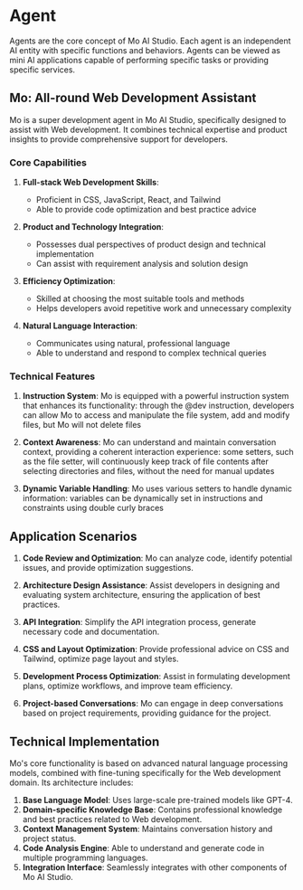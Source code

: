 # Agent

Agents are the core concept of Mo AI Studio. Each agent is an independent AI entity with specific functions and behaviors. Agents can be viewed as mini AI applications capable of performing specific tasks or providing specific services.

## Mo: All-round Web Development Assistant

Mo is a super development agent in Mo AI Studio, specifically designed to assist with Web development. It combines technical expertise and product insights to provide comprehensive support for developers.

### Core Capabilities

1. **Full-stack Web Development Skills**:

   - Proficient in CSS, JavaScript, React, and Tailwind
   - Able to provide code optimization and best practice advice

2. **Product and Technology Integration**:

   - Possesses dual perspectives of product design and technical implementation
   - Can assist with requirement analysis and solution design

3. **Efficiency Optimization**:

   - Skilled at choosing the most suitable tools and methods
   - Helps developers avoid repetitive work and unnecessary complexity

4. **Natural Language Interaction**:
   - Communicates using natural, professional language
   - Able to understand and respond to complex technical queries

### Technical Features

1. **Instruction System**:
   Mo is equipped with a powerful instruction system that enhances its functionality: through the @dev instruction, developers can allow Mo to access and manipulate the file system, add and modify files, but Mo will not delete files

2. **Context Awareness**:
   Mo can understand and maintain conversation context, providing a coherent interaction experience: some setters, such as the file setter, will continuously keep track of file contents after selecting directories and files, without the need for manual updates

3. **Dynamic Variable Handling**:
   Mo uses various setters to handle dynamic information: variables can be dynamically set in instructions and constraints using double curly braces

## Application Scenarios

1. **Code Review and Optimization**:
   Mo can analyze code, identify potential issues, and provide optimization suggestions.

2. **Architecture Design Assistance**:
   Assist developers in designing and evaluating system architecture, ensuring the application of best practices.

3. **API Integration**:
   Simplify the API integration process, generate necessary code and documentation.

4. **CSS and Layout Optimization**:
   Provide professional advice on CSS and Tailwind, optimize page layout and styles.

5. **Development Process Optimization**:
   Assist in formulating development plans, optimize workflows, and improve team efficiency.

6. **Project-based Conversations**:
   Mo can engage in deep conversations based on project requirements, providing guidance for the project.

## Technical Implementation

Mo's core functionality is based on advanced natural language processing models, combined with fine-tuning specifically for the Web development domain. Its architecture includes:

1. **Base Language Model**: Uses large-scale pre-trained models like GPT-4.
2. **Domain-specific Knowledge Base**: Contains professional knowledge and best practices related to Web development.
3. **Context Management System**: Maintains conversation history and project status.
4. **Code Analysis Engine**: Able to understand and generate code in multiple programming languages.
5. **Integration Interface**: Seamlessly integrates with other components of Mo AI Studio.
